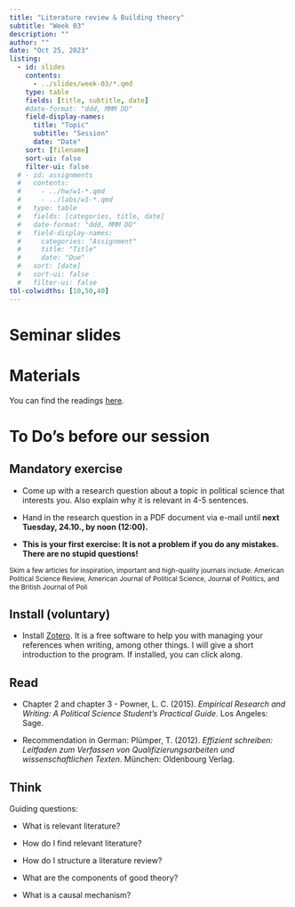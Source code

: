 ```yaml
---
title: "Literature review & Building theory"
subtitle: "Week 03"
description: ""
author: ""
date: "Oct 25, 2023"
listing:
  - id: slides
    contents:
      - ../slides/week-03/*.qmd
    type: table
    fields: [title, subtitle, date]
    #date-format: "ddd, MMM DD"
    field-display-names:
      title: "Topic"
      subtitle: "Session"
      date: "Date"
    sort: [filename]
    sort-ui: false
    filter-ui: false
  # - id: assignments
  #   contents:
  #     - ../hw/w1-*.qmd
  #     - ../labs/w1-*.qmd
  #   type: table
  #   fields: [categories, title, date]
  #   date-format: "ddd, MMM DD"
  #   field-display-names:
  #     categories: "Assignment"
  #     title: "Title"
  #     date: "Due"
  #   sort: [date]
  #   sort-ui: false
  #   filter-ui: false
tbl-colwidths: [10,50,40]
---
```


# Seminar slides

::: {#slides}
:::

# Materials

You can find the readings [here](https://lms.uibk.ac.at/url/RepositoryEntry/5512593691/CourseNode/108557700384931/path%3D~~Week%2003~~Preparation%20for%20the%20session/0).

# To Do's before our session

::: panel-tabset

## Mandatory exercise 

-   Come up with a research question about a topic in political science that interests you. Also explain why it is relevant in 4-5 sentences.

-   Hand in the research question in a PDF document via e-mail until **next Tuesday, 24.10., by noon (12:00).**

-   **This is your first exercise: It is not a problem if you do any mistakes. There are no stupid questions!**

::: {style="font-size: 85%;"}
::: {.callout-tip appearance="simple"}
Skim a few articles for inspiration, important and high-quality journals include: American Political Science Review, American Journal of Political Science, Journal of Politics, and the British Journal of Poli
:::
:::

## Install (voluntary)

-   Install [Zotero](https://www.zotero.org/). It is a free software to help you with managing your references when writing, among other things. I will give a short introduction to the program. If installed, you can click along.

## Read

-   Chapter 2 and chapter 3 - Powner, L. C. (2015). *Empirical Research and Writing: A Political Science Student's Practical Guide*. Los Angeles: Sage.

-   Recommendation in German: Plümper, T. (2012). *Effizient schreiben: Leitfaden zum Verfassen von Qualifizierungsarbeiten und wissenschaftlichen Texten*. München: Oldenbourg Verlag.

## Think

Guiding questions:

-   What is relevant literature?

-   How do I find relevant literature?

-   How do I structure a literature review?

-   What are the components of good theory?

-   What is a causal mechanism?
:::
